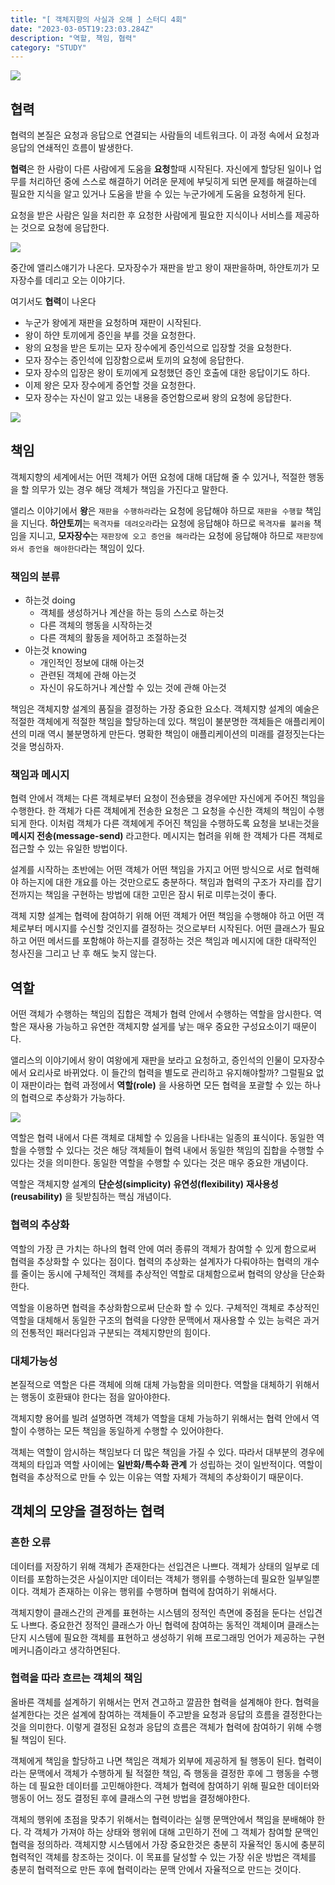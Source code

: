 ```yaml
---
title: "[ 객체지향의 사실과 오해 ] 스터디 4회"
date: "2023-03-05T19:23:03.284Z"
description: "역할, 책임, 협력"
category: "STUDY"
---
```


![](./book.jpeg)

## 협력

협력의 본질은 요청과 응답으로 연결되는 사람들의 네트워크다. 이 과정 속에서 요청과 응답의 연쇄적인 흐름이 발생한다.

**협력**은 한 사람이 다른 사람에게 도움을 **요청**할때 시작된다. 자신에게 할당된 일이나 업무를 처리하던 중에 스스로 해결하기 어려운 문제에 부딪히게 되면 문제를 해결하는데 필요한 지식을 알고 있거나 도움을 받을 수 있는 누군가에게 도움을 요청하게 된다.

요청을 받은 사람은 일을 처리한 후 요청한 사람에게 필요한 지식이나 서비스를 제공하는 것으로 요청에 응답한다.

![](./img.jpeg)

중간에 앨리스얘기가 나온다. 모자장수가 재판을 받고 왕이 재판을하며, 하얀토끼가 모자장수를 데리고 오는 이야기다.

여기서도 **협력**이 나온다

- 누군가 왕에게 재판을 요청하며 재판이 시작된다.
- 왕이 하얀 토끼에게 증인을 부를 것을 요청한다.
- 왕의 요청을 받은 토끼는 모자 장수에게 증인석으로 입장할 것을 요청한다.
- 모자 장수는 증인석에 입장함으로써 토끼의 요청에 응답한다.
- 모자 장수의 입장은 왕이 토끼에게 요청했던 증인 호출에 대한 응답이기도 하다.
- 이제 왕은 모자 장수에게 증언할 것을 요청한다.
- 모자 장수는 자신이 알고 있는 내용을 증언함으로써 왕의 요청에 응답한다.

![](./img2.jpeg)

## 책임

객체지향의 세계에서는 어떤 객체가 어떤 요청에 대해 대답해 줄 수 있거나, 적절한 행동을 할 의무가 있는 경우 해당 객체가 책임을 가진다고 말한다.

앨리스 이야기에서 **왕**은 `재판을 수행하라`라는 요청에 응답해야 하므로 `재판을 수행할` 책임을 지닌다. **하얀토끼**는 `목격자를 데려오라`라는 요청에 응답해야 하므로 `목격자를 불러올` 책임을 지니고, **모자장수**는 `재판장에 오고 증언을 해라`라는 요청에 응답해야 하므로 `재판장에와서 증언을 해야한다`라는 책임이 있다.

### 책임의 분류

- 하는것 doing
  - 객체를 생성하거나 계산을 하는 등의 스스로 하는것
  - 다른 객체의 행동을 시작하는것
  - 다른 객체의 활동을 제어하고 조절하는것
- 아는것 knowing
  - 개인적인 정보에 대해 아는것
  - 관련된 객체에 관해 아는것
  - 자신이 유도하거나 계산할 수 있는 것에 관해 아는것

책임은 객체지향 설계의 품질을 결정하는 가장 중요한 요소다. 객체지향 설계의 예술은 적절한 객체에게 적절한 책임을 할당하는데 있다. 책임이 불분명한 객체들은 애플리케이션의 미래 역시 불분명하게 만든다. 명확한 책임이 애플리케이션의 미래를 결정짓는다는 것을 명심하자.

### 책임과 메시지

협력 안에서 객체는 다른 객체로부터 요청이 전송됐을 경우에만 자신에게 주어진 책임을 수행한다. 한 객체가 다른 객체에게 전송한 요청은 그 요청을 수신한 객체의 책임이 수행되게 한다. 이처럼 객체가 다른 객체에게 주어진 책임을 수행하도록 요청을 보내는것을 **메시지 전송(message-send)** 라고한다. 메시지는 협려을 위해 한 객체가 다른 객체로 접근할 수 있는 유일한 방법이다.

설계를 시작하는 초반에는 어떤 객체가 어떤 책임을 가지고 어떤 방식으로 서로 협력해야 하는지에 대한 개요를 아는 것만으로도 충분하다. 책임과 협력의 구조가 자리를 잡기 전까지는 책임을 구현하는 방법에 대한 고민은 잠시 뒤로 미루는것이 좋다.

객체 지향 설계는 협력에 참여하기 위해 어떤 객체가 어떤 책임을 수행해야 하고 어떤 객체로부터 메시지를 수신할 것인지를 결정하는 것으로부터 시작된다. 어떤 클래스가 필요하고 어떤 메서드를 포함해야 하는지를 결정하는 것은 책임과 메시지에 대한 대략적인 청사진을 그리고 난 후 해도 늦지 않는다.

## 역할

어떤 객체가 수행하는 책임의 집합은 객체가 협력 안에서 수행하는 역할을 암시한다. 역할은 재사용 가능하고 유연한 객체지향 설게를 낳는 매우 중요한 구성요소이기 때문이다.

앨리스의 이야기에서 왕이 여왕에게 재판을 보라고 요청하고, 증인석의 인물이 모자장수에서 요리사로 바뀌었다. 이 들간의 협력을 별도로 관리하고 유지해야할까? 그럴필요 없이 재판이라는 협력 과정에서 **역할(role)** 을 사용하면 모든 협력을 포괄할 수 있는 하나의 협력으로 추상화가 가능하다.

![](./img3.jpeg)

역할은 협력 내에서 다른 객체로 대체할 수 있음을 나타내는 일종의 표식이다. 동일한 역할을 수행할 수 있다는 것은 해당 객체들이 협력 내에서 동일한 책임의 집합을 수행할 수 있다는 것을 의미한다. 동일한 역할을 수행할 수 있다는 것은 매우 중요한 개념이다.

역할은 객체지향 설계의 **단순성(simplicity)** **유연성(flexibility)** **재사용성(reusability)** 을 뒷받침하는 핵심 개념이다.

### 협력의 추상화

역할의 가장 큰 가치는 하나의 협력 안에 여러 종류의 객체가 참여할 수 있게 함으로써 협력을 추상화할 수 있다는 점이다. 협력의 추상화는 설계자가 다뤄야하는 협력의 개수를 줄이는 동시에 구체적인 객체를 추상적인 역할로 대체함으로써 협력의 양상을 단순화한다.

역할을 이용하면 협력을 추상화함으로써 단순화 할 수 있다. 구체적인 객체로 추상적인 역할을 대체해서 동일한 구조의 협력을 다양한 문맥에서 재사용할 수 있는 능력은 과거의 전통적인 패러다임과 구분되는 객체지향만의 힘이다.

### 대체가능성

본질적으로 역할은 다른 객체에 의해 대체 가능함을 의미한다. 역할을 대체하기 위해서는 행동이 호환돼야 한다는 점을 알아야한다.

객체지향 용어를 빌려 설명하면 객체가 역할을 대체 가능하기 위해서는 협력 안에서 역할이 수행하는 모든 책임을 동일하게 수행할 수 있어야한다.

객체는 역할이 암시하는 책임보다 더 많은 책임을 가질 수 있다. 따라서 대부분의 경우에 객체의 타입과 역할 사이에는 **일반화/특수화 관계** 가 성립하는 것이 일반적이다. 역할이 협력을 추상적으로 만들 수 있는 이유는 역할 자체가 객체의 추상화이기 때문이다.

## 객체의 모양을 결정하는 협력

### 흔한 오류

데이터를 저장하기 위해 객체가 존재한다는 선입견은 나쁘다. 객체가 상태의 일부로 데이터를 포함하는것은 사실이지만 데이터는 객체가 행위를 수행하는데 필요한 일부일뿐이다. 객체가 존재하는 이유는 행위를 수행하며 협력에 참여하기 위해서다.

객체지향이 클래스간의 관계를 표현하는 시스템의 정적인 측면에 중점을 둔다는 선입견도 나쁘다. 중요한건 정적인 클래스가 아닌 협력에 참여하는 동적인 객체이며 클래스는 단지 시스템에 필요한 객체를 표현하고 생성하기 위해 프로그래밍 언어가 제공하는 구현 메커니즘이라고 생각하면된다.

### 협력을 따라 흐르는 객체의 책임

올바른 객체를 설계하기 위해서는 먼저 견고하고 깔끔한 협력을 설계해야 한다. 협력을 설계한다는 것은 설계에 참여하는 객체들이 주고받을 요청과 응답의 흐름을 결정한다는 것을 의미한다. 이렇게 결정된 요청과 응답의 흐름은 객체가 협력에 참여하기 위해 수행될 책임이 된다.

객체에게 책임을 할당하고 나면 책임은 객체가 외부에 제공하게 될 행동이 된다. 협력이라는 문맥에서 객체가 수행하게 될 적절한 책임, 즉 행동을 결정한 후에 그 행동을 수행하는 데 필요한 데이터를 고민해야한다. 객체가 협력에 참여하기 위해 필요한 데이터와 행동이 어느 정도 결정된 후에 클래스의 구현 방법을 결정해야한다.

객체의 행위에 초점을 맞추기 위해서는 협력이라는 실행 문맥안에서 책임을 분배해야 한다. 각 객체가 가져야 하는 상태와 행위에 대해 고민하기 전에 그 객체가 참여할 문맥인 협력을 정의하라. 객체지향 시스템에서 가장 중요한것은 충분히 자율적인 동시에 충분히 협력적인 객체를 창조하는 것이다. 이 목표를 달성할 수 있는 가장 쉬운 방법은 객체를 충분히 협력적으로 만든 후에 협력이라는 문맥 안에서 자율적으로 만드는 것이다.
